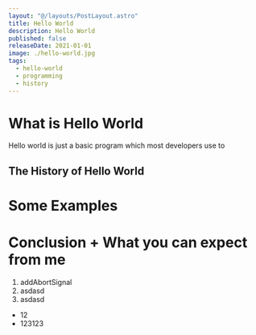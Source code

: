 ```yaml
---
layout: "@/layouts/PostLayout.astro"
title: Hello World
description: Hello World
published: false
releaseDate: 2021-01-01
image: ./hello-world.jpg
tags: 
  - hello-world
  - programming
  - history
---
```


# What is Hello World
Hello world is just a basic program which most developers use to 
## The History of Hello World

# Some Examples

# Conclusion + What you can expect from me

1. addAbortSignal
2. asdasd
3. asdasd

- 12
- 123123